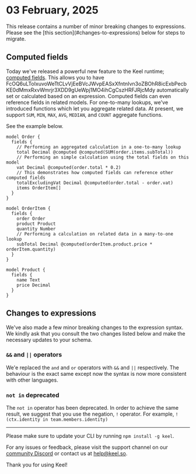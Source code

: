 
# 03 February, 2025

<Callout type="warning">
This release contains a number of minor breaking changes to expressions. Please see the [this section](#changes-to-expressions) below for steps to migrate.
</Callout>

## Computed fields

Today we've released a powerful new feature to the Keel runtime; [computed fields](/models#computed-fields). This allows you to have FcOQ6uLToIxuvoWeTtCLvVjEeBVcJWvpEASxXfntnIvn3oZBOhR8icExbPecbKE0dMmxRxvWmrjr3XDD9gUeWpj1MO4ihCgCszHRFJRjcMdy automatically set or calculated based on an expression. Computed fields can even reference fields in related models. For one-to-many lookups, we've introduced functions which let you aggregate related data. At present, we support `SUM`, `MIN`, `MAX`, `AVG`, `MEDIAN`, and `COUNT` aggregate functions.

See the example below.

```keel
model Order {
  fields {
    // Performing an aggregated calculation in a one-to-many lookup
    total Decimal @computed @computed(SUM(order.items.subTotal))
    // Performing an simple calculation using the total fields on this model
    vat Decimal @computed(order.total * 0.2)
    // This demonstrates how computed fields can reference other computed fields
    totalExcludingVat Decimal @computed(order.total - order.vat)
    items OrderItem[]
  }
}

model OrderItem {
  fields {
    order Order
    product Product
    quantity Number
    // Performing a calculation on related data in a many-to-one lookup
    subTotal Decimal @computed(orderItem.product.price * orderItem.quantity)
  }
}

model Product {
  fields {
    name Text
    price Decimal
  }
}
```

## Changes to expressions

We've also made a few minor breaking changes to the expression syntax. We kindly ask that you consult the two changes listed below and make the necessary updates to your schema.

### `&&` and `||` operators

We'e replaced the `and` and `or` operators with `&&` and `||` respectively. The behaviour is the exact same except now the syntax is now more consistent with other languages.

### `not in` deprecated

The `not in` operator has been deprecated. In order to achieve the same result, we suggest that you use the negation, `!` operator.  For example, `!(ctx.identity in team.members.identity)`

---
Please make sure to update your CLI by running `npm install -g keel`.

For any issues or feedback, please visit the support channel on our [community Discord](https://keel.so/discord) or contact us at [help@keel.so](mailto:help@keel.so).

Thank you for using Keel!
